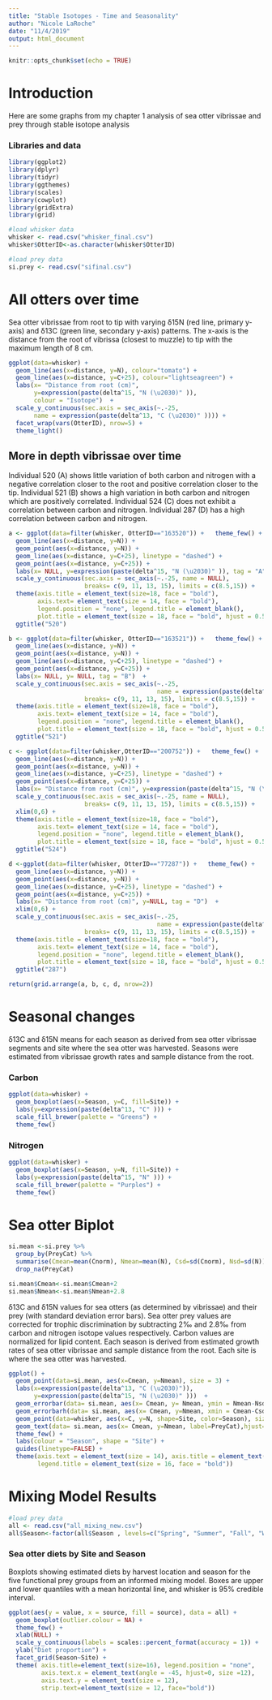 ```yaml
---
title: "Stable Isotopes - Time and Seasonality"
author: "Nicole LaRoche"
date: "11/4/2019"
output: html_document
---
```


```r
knitr::opts_chunk$set(echo = TRUE)
```


# Introduction
Here are some graphs from my chapter 1 analysis of sea otter vibrissae and prey through stable isotope analysis


### Libraries and data

```r
library(ggplot2)
library(dplyr)
library(tidyr)
library(ggthemes)
library(scales)
library(cowplot)
library(gridExtra)
library(grid)

#load whisker data
whisker <- read.csv("whisker_final.csv")
whisker$OtterID<-as.character(whisker$OtterID)

#load prey data
si.prey <- read.csv("sifinal.csv")
```


# All otters over time

Sea otter vibrissae from root to tip with varying δ15N (red line, primary y-axis) and δ13C (green line, secondary y-axis) patterns. The x-axis is the distance from the root of vibrissa (closest to muzzle) to tip with the maximum length of 8 cm. 

```r
ggplot(data=whisker) +
  geom_line(aes(x=distance, y=N), colour="tomato") +
  geom_line(aes(x=distance, y=C+25), colour="lightseagreen") +
  labs(x= "Distance from root (cm)", 
       y=expression(paste(delta^15, "N (\u2030)" )), 
       colour = "Isotope")  +
  scale_y_continuous(sec.axis = sec_axis(~.-25, 
       name = expression(paste(delta^13, "C (\u2030)" )))) +
  facet_wrap(vars(OtterID), nrow=5) +
  theme_light()
```

## More in depth vibrissae over time

Individual 520 (A) shows little variation of both carbon and nitrogen with a negative correlation closer to the root and positive correlation closer to the tip. Individual 521 (B) shows a high variation in both carbon and nitrogen which are positively correlated. Individual 524 (C) does not exhibit a correlation between carbon and nitrogen. Individual 287 (D) has a high correlation between carbon and nitrogen.

```r
a <- ggplot(data=filter(whisker, OtterID=="163520")) +   theme_few() +
  geom_line(aes(x=distance, y=N)) +
  geom_point(aes(x=distance, y=N)) +
  geom_line(aes(x=distance, y=C+25), linetype = "dashed") +
  geom_point(aes(x=distance, y=C+25)) +
  labs(x= NULL, y=expression(paste(delta^15, "N (\u2030)" )), tag = "A")  +
  scale_y_continuous(sec.axis = sec_axis(~.-25, name = NULL), 
                     breaks= c(9, 11, 13, 15), limits = c(8.5,15)) +
  theme(axis.title = element_text(size=18, face = "bold"), 
        axis.text= element_text(size = 14, face = "bold"), 
        legend.position = "none", legend.title = element_blank(), 
        plot.title = element_text(size = 18, face = "bold", hjust = 0.5)) +
  ggtitle("520")

b <- ggplot(data=filter(whisker, OtterID=="163521")) +   theme_few() +
  geom_line(aes(x=distance, y=N)) + 
  geom_point(aes(x=distance, y=N)) +
  geom_line(aes(x=distance, y=C+25), linetype = "dashed") +
  geom_point(aes(x=distance, y=C+25)) +
  labs(x= NULL, y= NULL, tag = "B")  +
  scale_y_continuous(sec.axis = sec_axis(~.-25,
                                         name = expression(paste(delta^13, "C (\u2030)" ))), 
                     breaks= c(9, 11, 13, 15), limits = c(8.5,15)) +
  theme(axis.title = element_text(size=18, face = "bold"), 
        axis.text= element_text(size = 14, face = "bold"),
        legend.position = "none", legend.title = element_blank(),
        plot.title = element_text(size = 18, face = "bold", hjust = 0.5)) +
  ggtitle("521")

c <- ggplot(data=filter(whisker,OtterID=="200752")) +   theme_few() +
  geom_line(aes(x=distance, y=N)) + 
  geom_point(aes(x=distance, y=N)) +
  geom_line(aes(x=distance, y=C+25), linetype = "dashed") +
  geom_point(aes(x=distance, y=C+25)) +
  labs(x= "Distance from root (cm)", y=expression(paste(delta^15, "N (\u2030)" )), tag = "C")  +
  scale_y_continuous(sec.axis = sec_axis(~.-25, name = NULL), 
                     breaks= c(9, 11, 13, 15), limits = c(8.5,15)) +
  xlim(0,6) +
  theme(axis.title = element_text(size=18, face = "bold"), 
        axis.text= element_text(size = 14, face = "bold"), 
        legend.position = "none", legend.title = element_blank(), 
        plot.title = element_text(size = 18, face = "bold", hjust = 0.5)) +
  ggtitle("524")

d <-ggplot(data=filter(whisker, OtterID=="77287")) +   theme_few() +
  geom_line(aes(x=distance, y=N)) + 
  geom_point(aes(x=distance, y=N)) + 
  geom_line(aes(x=distance, y=C+25), linetype = "dashed") +
  geom_point(aes(x=distance, y=C+25)) +
  labs(x= "Distance from root (cm)", y=NULL, tag = "D")  +
  xlim(0,6) +
  scale_y_continuous(sec.axis = sec_axis(~.-25, 
                                         name = expression(paste(delta^13, "C (\u2030)" ))), 
                     breaks= c(9, 11, 13, 15), limits = c(8.5,15)) +
  theme(axis.title = element_text(size=18, face = "bold"), 
        axis.text= element_text(size = 14, face = "bold"), 
        legend.position = "none", legend.title = element_blank(),
        plot.title = element_text(size = 18, face = "bold", hjust = 0.5)) +
  ggtitle("287")

return(grid.arrange(a, b, c, d, nrow=2))
```



# Seasonal changes 

δ13C and δ15N means for each season as derived from sea otter vibrissae segments and site where the sea otter was harvested. Seasons were estimated from vibrissae growth rates and sample distance from the root.

### Carbon

```r
ggplot(data=whisker) +
  geom_boxplot(aes(x=Season, y=C, fill=Site)) +
  labs(y=expression(paste(delta^13, "C" ))) +
  scale_fill_brewer(palette = "Greens") +
  theme_few()
```

### Nitrogen

```r
ggplot(data=whisker) +
  geom_boxplot(aes(x=Season, y=N, fill=Site)) +
  labs(y=expression(paste(delta^15, "N" ))) +
  scale_fill_brewer(palette = "Purples") +
  theme_few()
```


# Sea otter Biplot

```r
si.mean <-si.prey %>%
  group_by(PreyCat) %>% 
  summarise(Cmean=mean(Cnorm), Nmean=mean(N), Csd=sd(Cnorm), Nsd=sd(N)) %>%
  drop_na(PreyCat)

si.mean$Cmean<-si.mean$Cmean+2
si.mean$Nmean<-si.mean$Nmean+2.8
```


δ13C and δ15N values for sea otters (as determined by vibrissae) and their prey (with standard deviation error bars). Sea otter prey values are corrected for trophic discrimination by subtracting 2‰ and 2.8‰ from carbon and nitrogen isotope values respectively. Carbon values are normalized for lipid content. Each season is derived from estimated growth rates of sea otter vibrissae and sample distance from the root. Each site is where the sea otter was harvested. 

```r
ggplot() +
  geom_point(data=si.mean, aes(x=Cmean, y=Nmean), size = 3) +
  labs(x=expression(paste(delta^13, "C (\u2030)")), 
       y=expression(paste(delta^15, "N (\u2030)" )))  +
  geom_errorbar(data= si.mean, aes(x= Cmean, y= Nmean, ymin = Nmean-Nsd, ymax = Nmean+Nsd, linetype= PreyCat), width=0) + 
  geom_errorbarh(data= si.mean, aes(x= Cmean, y=Nmean, xmin = Cmean-Csd,xmax = Cmean+Csd, linetype= PreyCat), height=0) +
  geom_point(data=whisker, aes(x=C, y=N, shape=Site, color=Season), size=2)+
  geom_text(data= si.mean, aes(x= Cmean, y=Nmean, label=PreyCat),hjust=-0.2, vjust=1.8, size = 6) +
  theme_few() +
  labs(colour = "Season", shape = "Site") +
  guides(linetype=FALSE) +
  theme(axis.text = element_text(size = 14), axis.title = element_text(size = 16), legend.text = element_text(size = 16), 
        legend.title = element_text(size = 16, face = "bold"))
```


# Mixing Model Results


```r
#load prey data
all <- read.csv("all_mixing_new.csv")
all$Season<-factor(all$Season , levels=c("Spring", "Summer", "Fall", "Winter"))
```


### Sea otter diets by Site and Season

Boxplots showing estimated diets by harvest location and season for the five functional prey groups from an informed mixing model. Boxes are upper and lower quantiles with a mean horizontal line, and whisker is 95% credible interval.

```r
ggplot(aes(y = value, x = source, fill = source), data = all) + 
  geom_boxplot(outlier.colour = NA) +
  theme_few() +
  xlab(NULL) +
  scale_y_continuous(labels = scales::percent_format(accuracy = 1)) +
  ylab("Diet proportion") +
  facet_grid(Season~Site) +
  theme( axis.title=element_text(size=16), legend.position = "none", 
         axis.text.x = element_text(angle = -45, hjust=0, size =12), 
         axis.text.y = element_text(size = 12),
         strip.text=element_text(size = 12, face="bold"))
```



